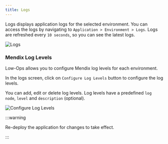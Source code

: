 ```yaml
---
title: Logs
---
```



Logs displays application logs for the selected environment. You can access the logs by navigating to
`Application > Environment > Logs`. Logs are refreshed every `10 seconds`, so you can see the latest logs.

<img src="/img/logs.png" alt="Logs" className="image" />

### Mendix Log Levels

Low-Ops allows you to configure Mendix log levels for each environment.

In the logs screen, click on `Configure Log Levels` button to configure the log levels.

You can add, edit or delete log levels. Log levels have a predefined `log node`, `level` and `description` (optional).

<img src="/img/configure-log-levels.png" alt="Configure Log Levels" className="image" />

:::warning

Re-deploy the application for changes to take effect. <ReDeployLink />

:::
